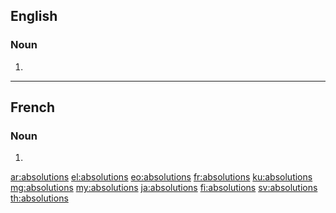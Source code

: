 ==English==

===Noun===
{{head|en|noun plural form}}

# {{plural of|absolution|lang=en}}

----

==French==

===Noun===
{{head|fr|noun plural form|g=f}}

# {{plural of|absolution|lang=fr}}

[[ar:absolutions]]
[[el:absolutions]]
[[eo:absolutions]]
[[fr:absolutions]]
[[ku:absolutions]]
[[mg:absolutions]]
[[my:absolutions]]
[[ja:absolutions]]
[[fi:absolutions]]
[[sv:absolutions]]
[[th:absolutions]]